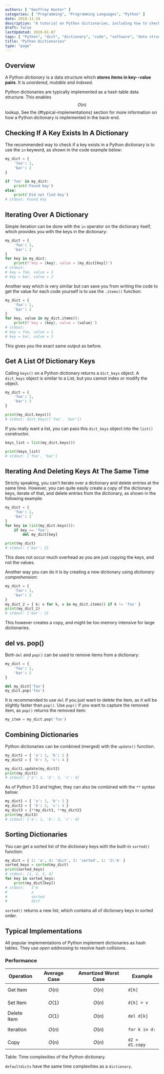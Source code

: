 ```yaml
---
authors: [ "Geoffrey Hunter" ]
categories: [ "Programming", "Programming Languages", "Python" ]
date: 2018-11-24
description: "A tutorial on Python dictionaries, including how to check if keys exits, delete items while iterating, and more."
draft: false
lastUpdated: 2019-01-07
tags: [ "Python", "dict", "dictionary", "code", "software", "data structures", "containers", "iterations", "hash tables" ]
title: "Python Dictionaries"
type: "page"
---
```



## Overview

A Python _dictionary_ is a data structure which **stores items in key--value pairs**. It is _unordered_, _mutable_ and _indexed_.

Python dictionaries are typically implemented as a hash table data structure. This enables $$O(n)$$ lookup. See the (#typical-implementations) section for more information on how a Python dictionary is implemented in the back-end.

## Checking If A Key Exists In A Dictionary

The recommended way to check if a key exists in a Python dictionary is to use the `in` keyword, as shown in the code example below:

```python
my_dict = {
    'foo': 1,
    'bar': 2
}

if 'foo' in my_dict:
    print('Found key')
else:
    print('Did not find key')
# stdout: Found key
```

## Iterating Over A Dictionary

Simple iteration can be done with the `in` operator on the dictionary itself, which provides you with the keys in the dictionary:

```python
my_dict = {
    'foo': 1,
    'bar': 2
}
for key in my_dict:
    print(f'key = {key}, value = {my_dict[key]}')
# stdout:
# key = foo, value = 1
# key = bar, value = 2
```

Another way which is very similar but can save you from writing the code to get the value for each code yourself is to use the `.items()` function:

```python
my_dict = {
    'foo': 1,
    'bar': 2
}
for key, value in my_dict.items():
    print(f'key = {key}, value = {value}')
# stdout:
# key = foo, value = 1
# key = bar, value = 2
```

This gives you the exact same output as before.

## Get A List Of Dictionary Keys

Calling `keys()` on a Python dictionary returns a `dict_keys` object. A `dict_keys` object is similar to a List, but you cannot index or modify the object.

```python
my_dict = {
    'foo': 1,
    'bar': 2
}

print(my_dict.keys())
# stdout: dict_keys(['foo', 'bar'])
```

If you really want a list, you can pass this `dict_keys` object into the `list()` constructor.

```python
keys_list = list(my_dict.keys())

print(keys_list)
# stdout: ['foo', 'bar']
```

## Iterating And Deleting Keys At The Same Time

Strictly speaking, you can't iterate over a dictionary and delete entries at the same time. However, you can quite easily create a copy of the dictionary keys, iterate of that, and delete entries from the dictionary, as shown in the following example:

```python
my_dict = {
    'foo': 1,
    'bar': 2
}
for key in list(my_dict.keys()):
    if key == 'foo':
        del my_dict[key]

print(my_dict)
# stdout: {'bar': 2}
```

This does not occur much overhead as you are just copying the keys, and not the values.

Another way you can do it is by creating a new dictionary using _dictionary comprehension_:

```python
my_dict = {
    'foo': 1,
    'bar': 2
}
my_dict_2 = { k: v for k, v in my_dict.items() if k != 'foo' }
print(my_dict_2)
# stdout: {'bar': 2}
```

This however creates a copy, and might be too memory intensive for large dictionaries.

## del vs. pop()

Both `del` and `pop()` can be used to remove items from a dictionary:

```python
my_dict = {
    'foo': 1,
    'bar': 2
}

del my_dict['foo']
my_dict.pop('foo')
```

It is recommended to use `del` if you just want to delete the item, as it will be slightly faster than `pop()`. Use `pop()` if you want to capture the removed item, as `pop()` returns the removed item:

```python
my_item = my_dict.pop('foo')
```

## Combining Dictionaries

Python dictionaries can be combined (merged) with the `update()` function.

```python
my_dict1 = { 'a': 1, 'b': 2 }
my_dict2 = { 'b': 3, 'c': 4 }

my_dict1.update(my_dict2)
print(my_dict1)
# stdout: {'a': 1, 'b': 3, 'c': 4}
```

As of Python 3.5 and higher, they can also be combined with the `**` syntax below:

```python
my_dict1 = { 'a': 1, 'b': 2 }
my_dict2 = { 'b': 3, 'c': 4 }
my_dict3 = {**my_dict1, **my_dict2}
print(my_dict3)
# stdout: {'a': 1, 'b': 3, 'c': 4}
```

## Sorting Dictionaries

You can get a sorted list of the dictionary keys with the built-in `sorted()` function:

```python
my_dict = { 2: 'a', 4: 'dict', 3: 'sorted', 1: 'I\'m' }
sorted_keys = sorted(my_dict)
print(sorted_keys)
# stdout: [1, 2, 3, 4]
for key in sorted_keys:
    print(my_dict[key])
# stdout:   I'm
#           a
#           sorted
#           dict
```

`sorted()` returns a new list, which contains all of dictionary keys in sorted order.

## Typical Implementations

All popular implementations of Python implement dictionaries as hash tables. They use _open addressing_ to resolve hash collisions.

### Performance

Operation   | Average Case | Amortized Worst Case | Example
------------|--------------|----------------------|--------------
Get Item    | $$O(n)$$     | $$O(n)$$             | `d[k]`
Set Item    | $$O(1)$$     | $$O(n)$$             | `d[k] = v`
Delete Item | $$O(1)$$     | $$O(n)$$             | `del d[k]`
Iteration   | $$O(n)$$     | $$O(n)$$             | `for k in d:`
Copy        | $$O(n)$$     | $$O(n)$$             | `d2 = d1.copy`
Table: Time complexities of the Python dictionary.

`defaultdicts` have the same time complexities as a `dictionary`.